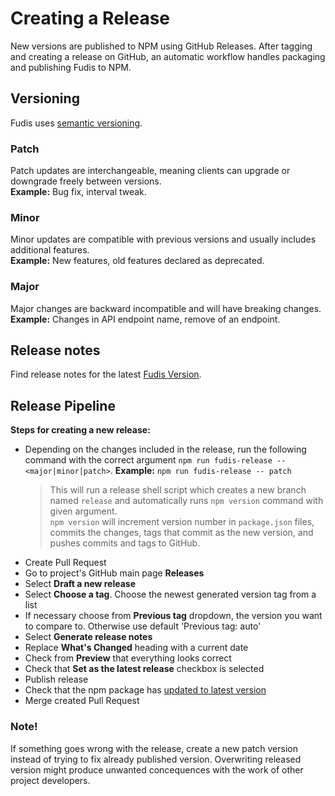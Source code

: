 
<Meta title="Documentation/Development/Creating Release" />

# Creating a Release

New versions are published to NPM using GitHub Releases. After tagging and creating a release on GitHub, an automatic workflow handles packaging and publishing Fudis to NPM.

## Versioning

Fudis uses [semantic versioning](https://semver.org/).

### Patch

Patch updates are interchangeable, meaning clients can upgrade or downgrade freely between versions.\
**Example:** Bug fix, interval tweak.

### Minor

Minor updates are compatible with previous versions and usually includes additional features.\
**Example:** New features, old features declared as deprecated.

### Major

Major changes are backward incompatible and will have breaking changes.\
**Example:** Changes in API endpoint name, remove of an endpoint.

## Release notes

Find release notes for the latest [Fudis Version](https://github.com/funidata/fudis/releases).

## Release Pipeline

**Steps for creating a new release:**

- Depending on the changes included in the release, run the following command with the correct argument `npm run fudis-release -- <major|minor|patch>`. **Example:** `npm run fudis-release -- patch`
  > This will run a release shell script which creates a new branch named `release` and automatically runs `npm version` command with given argument.\
  > `npm version` will increment version number in `package.json` files, commits the changes, tags that commit as the new version, and pushes commits and tags to GitHub.
- Create Pull Request
- Go to project's GitHub main page **Releases**
- Select **Draft a new release**
- Select **Choose a tag**. Choose the newest generated version tag from a list
- If necessary choose from **Previous tag** dropdown, the version you want to compare to. Otherwise use default 'Previous tag: auto'
- Select **Generate release notes**
- Replace **What's Changed** heading with a current date
- Check from **Preview** that everything looks correct
- Check that **Set as the latest release** checkbox is selected
- Publish release
- Check that the npm package has [updated to latest version](https://www.npmjs.com/package/@funidata/ngx-fudis)
- Merge created Pull Request

### Note!

If something goes wrong with the release, create a new patch version instead of trying to fix already published version. Overwriting released version might produce unwanted concequences with the work of other project developers.
